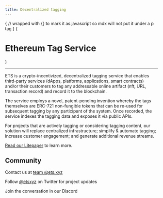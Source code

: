 ```yaml
---
title: Decentralized tagging
---
```


{
// wrapped with {} to mark it as javascript so mdx will not put it under a p tag
}
{<h1 className="text-center font-bold md:text-5xl mt-8 uppercase">Ethereum Tag Service</h1>}

****

ETS is a crypto-incentivized, decentralized tagging service that enables third-party services (dApps, platforms, applications, smart contracts) and/or their customers to tag any addressable online artifact (nft, URL, transaction record) and record it to the blockchain.

The service employs a novel, patent-pending invention whereby the tags themselves are ERC-721 non-fungible tokens that can be re-used for subsequent tagging by any participant of the system. Once recorded, the service indexes the tagging data and exposes it via public APIs.

For projects that are actively tagging or considering tagging content, our solution will replace centralized infrastructure; simplify & automate tagging; increase customer engagement; and generate additional revenue streams.

[Read our Litepaper](#) to learn more.

## Community

Contact us at [team @ets.xyz](mailto:team@ets.xyz)

Follow [@etsxyz](https://twitter.com/etsxyz) on Twitter for project updates

Join the conversation in our Discord
